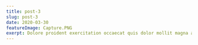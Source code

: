 ---
title: post-3
slug: post-3
date: 2020-03-30
featureImage: Capture.PNG
exerpt: Dolore proident exercitation occaecat quis dolor mollit magna aute ullamco ad aute veniam deserunt incididunt. Aliquip ut fugiat pariatur enim ad. Mollit veniam dolor irure voluptate consequat dolor quis duis labore. Est eiusmod dolore consequat nisi pariatur. Aliqua velit dolor consectetur laboris enim velit id irure ipsum. Cupidatat veniam irure sunt qui fugiat et do cillum esse incididunt.
---
